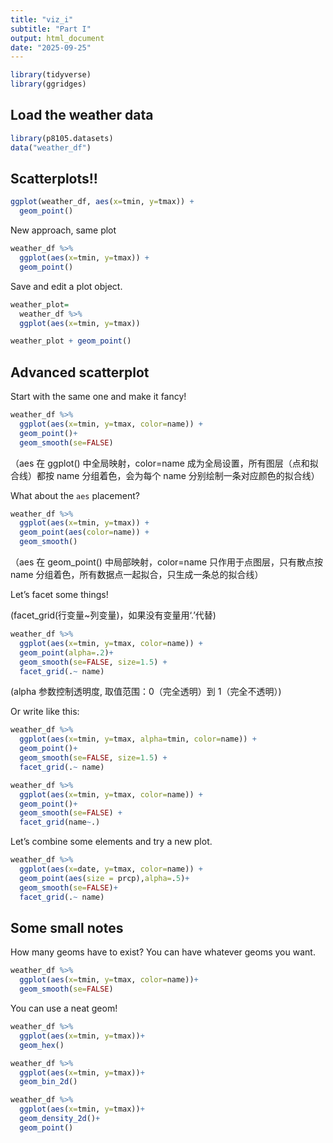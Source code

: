 ```yaml
---
title: "viz_i"
subtitle: "Part I"
output: html_document
date: "2025-09-25"
---
```


```r
library(tidyverse)
library(ggridges)
```


## Load the weather data

```r
library(p8105.datasets)
data("weather_df")
```

## Scatterplots!!

```r
ggplot(weather_df, aes(x=tmin, y=tmax)) +
  geom_point()
```


New approach, same plot

```r
weather_df %>%
  ggplot(aes(x=tmin, y=tmax)) +
  geom_point()
```

Save and edit a plot object.

```r
weather_plot=
  weather_df %>%
  ggplot(aes(x=tmin, y=tmax))

weather_plot + geom_point()
```


## Advanced scatterplot

Start with the same one and make it fancy!

```r
weather_df %>%
  ggplot(aes(x=tmin, y=tmax, color=name)) +
  geom_point()+
  geom_smooth(se=FALSE)
```
（aes 在 ggplot() 中全局映射，color=name 成为全局设置，所有图层（点和拟合线）都按 name 分组着色，会为每个 name 分别绘制一条对应颜色的拟合线）





What about the `aes` placement?

```r
weather_df %>%
  ggplot(aes(x=tmin, y=tmax)) +
  geom_point(aes(color=name)) +
  geom_smooth()
```
（aes 在 geom_point() 中局部映射，color=name 只作用于点图层，只有散点按 name 分组着色，所有数据点一起拟合，只生成一条总的拟合线）





Let's facet some things!

(facet_grid(行变量~列变量)，如果没有变量用‘.’代替)

```r
weather_df %>%
  ggplot(aes(x=tmin, y=tmax, color=name)) +
  geom_point(alpha=.2)+
  geom_smooth(se=FALSE, size=1.5) +
  facet_grid(.~ name)
```
(alpha 参数控制透明度, 取值范围：0（完全透明）到 1（完全不透明）)

Or write like this:

```r
weather_df %>%
  ggplot(aes(x=tmin, y=tmax, alpha=tmin, color=name)) +
  geom_point()+
  geom_smooth(se=FALSE, size=1.5) +
  facet_grid(.~ name)
```




```r
weather_df %>%
  ggplot(aes(x=tmin, y=tmax, color=name)) +
  geom_point()+
  geom_smooth(se=FALSE) +
  facet_grid(name~.)
```



Let's combine some elements and try a new plot.

```r
weather_df %>%
  ggplot(aes(x=date, y=tmax, color=name)) +
  geom_point(aes(size = prcp),alpha=.5)+
  geom_smooth(se=FALSE)+
  facet_grid(.~ name)
```



## Some small notes

How many geoms have to exist?
You can have whatever geoms you want.

```r
weather_df %>%
  ggplot(aes(x=tmin, y=tmax, color=name))+
  geom_smooth(se=FALSE)
```

You can use a neat geom!

```r
weather_df %>%
  ggplot(aes(x=tmin, y=tmax))+
  geom_hex()
```

```r
weather_df %>%
  ggplot(aes(x=tmin, y=tmax))+
  geom_bin_2d()
```

```r
weather_df %>%
  ggplot(aes(x=tmin, y=tmax))+
  geom_density_2d()+
  geom_point()
```


